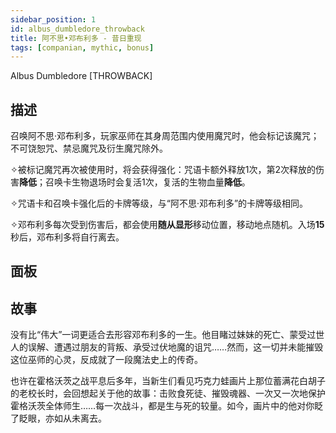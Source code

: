 ```yaml
---
sidebar_position: 1
id: albus_dumbledore_throwback
title: 阿不思•邓布利多 - 昔日重现
tags: [companian, mythic, bonus]
---
```


Albus Dumbledore [THROWBACK]

<!--truncate-->



<CardBasics cardKey={id}/>


## 描述

召唤阿不思·邓布利多，玩家巫师在其身周范围内使用魔咒时，他会标记该魔咒；不可饶恕咒、禁忌魔咒及衍生魔咒除外。

✧被标记魔咒再次被使用时，将会获得强化：咒语卡额外释放1次，第2次释放的伤害**降低**；召唤卡生物退场时会复活1次，复活的生物血量**降低**。

✧咒语卡和召唤卡强化后的卡牌等级，与“阿不思·邓布利多”的卡牌等级相同。

✧邓布利多每次受到伤害后，都会使用**随从显形**移动位置，移动地点随机。入场**15**秒后，邓布利多将自行离去。

## 面板


<LevelComponent/>


<CardDynamicTable cardKey={id}/>


<CardComplexTable cardKey={id}/>


## 故事

没有比“伟大”一词更适合去形容邓布利多的一生。他目睹过妹妹的死亡、蒙受过世人的误解、遭遇过朋友的背叛、承受过伏地魔的诅咒……然而，这一切并未能摧毁这位巫师的心灵，反成就了一段魔法史上的传奇。

也许在霍格沃茨之战平息后多年，当新生们看见巧克力蛙画片上那位蓄满花白胡子的老校长时，会回想起关于他的故事：击败食死徒、摧毁魂器、一次又一次地保护霍格沃茨全体师生……每一次战斗，都是生与死的较量。如今，画片中的他对你眨了眨眼，亦如从未离去。
